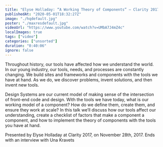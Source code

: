 ```yaml
---
title: "Elyse Holladay: “A Working Theory of Components” — Clarity 2017"
publishedAt: "2020-05-01T18:32:27Z"
image: "./hqdefault.jpg"
poster: "./maxresdefault.jpg"
videoUrl: "https://www.youtube.com/watch?v=UMbA7J4mZ4c"
localImages: true
tags: ["video"]
categories: ["unsorted"]
duration: "0:40:06"
ignore: false
---
```

Throughout history, our tools have affected how we understand the world. In our young industry, our tools, needs, and processes are constantly changing. We build sites and frameworks and components with the tools we have at hand. As we do, we discover problems, invent solutions, and then invent new tools.

Design Systems are our current model of making sense of the intersection of front-end code and design. With the tools we have today, what is our working model of a component? How do we define them, create them, and ensure they work at scale? In this talk we’ll discuss how our tools affect our understanding, create a checklist of factors that make a component a component, and how to implement the theory of components with the tools you have at hand.

Presented by Elyse Holladay at Clarity 2017, on November 28th, 2017. Ends with an interview with Una Kravets
